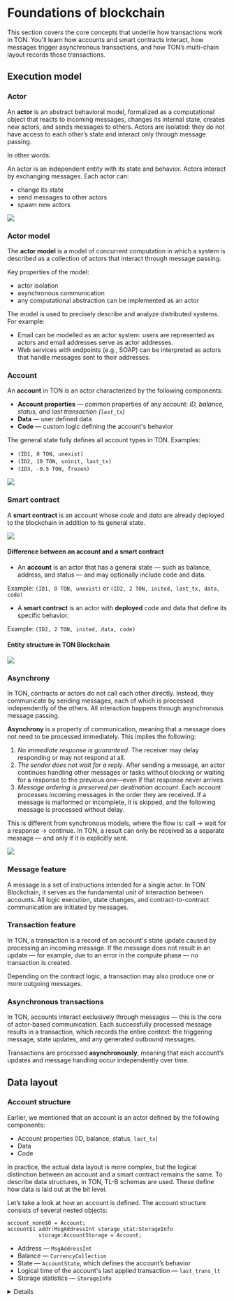 
# Foundations of blockchain

This section covers the core concepts that underlie how transactions work in TON. You'll learn how accounts and smart contracts interact, how messages trigger asynchronous transactions, and how TON’s multi-chain layout records those transactions.

## Execution model

### Actor

An **actor** is an abstract behavioral model, formalized as a computational object that reacts to incoming messages, changes its internal state, creates new actors, and sends messages to others. Actors are isolated: they do not have access to each other’s state and interact only through message passing.

In other words:

An actor is an independent entity with its state and behavior. Actors interact by exchanging messages. Each actor can:

- change its state
- send messages to other actors
- spawn new actors

![](/img/docs/blockchain-fundamentals/actor.svg)

### Actor model

The **actor model** is a model of concurrent computation in which a system is described as a collection of actors that interact through message passing.

Key properties of the model:

- actor isolation
- asynchronous communication
- any computational abstraction can be implemented as an actor

The model is used to precisely describe and analyze distributed systems. For example:

- Email can be modelled as an actor system: users are represented as actors and email addresses serve as actor addresses.
- Web services with endpoints (e.g., SOAP) can be interpreted as actors that handle messages sent to their addresses.

### Account

An **account** in TON is an actor characterized by the following components:

- **Account properties** — common properties of any account: _ID, balance, status, and last transaction (`last_tx`)_
- **Data** — user defined data
- **Code** — custom logic defining the account's behavior

The general state fully defines all account types in TON. Examples:

- `(ID1, 0 TON, unexist)`
- `(ID2, 10 TON, uninit, last_tx)`
- `(ID3, -0.5 TON, frozen)`

![](/img/docs/blockchain-fundamentals/account_eng.svg)

### Smart contract

A **smart contract** is an account whose _code_ and _data_ are already deployed to the blockchain in addition to its general state.

![](/img/docs/blockchain-fundamentals/smart-contract.svg)

#### Difference between an account and a smart contract

- An **account** is an actor that has a general state — such as balance, address, and status — and may optionally include code and data.

Example: `(ID1, 0 TON, unexist)` or `(ID2, 2 TON, inited, last_tx, data, code)`

- A **smart contract** is an actor with **deployed** code and data that define its specific behavior.

Example: `(ID2, 2 TON, inited, data, code)`

#### Entity structure in TON Blockchain

![](/img/docs/blockchain-fundamentals/structure_eng.svg)

### Asynchrony

In TON, contracts or actors do not call each other directly. Instead, they communicate by sending messages, each of which is processed independently of the others. All interaction happens through asynchronous message passing.

**Asynchrony** is a property of communication, meaning that a message does not need to be processed immediately. This implies the following:

1. _No immediate response is guaranteed_. The receiver may delay responding or may not respond at all.
2. _The sender does not wait for a reply_. After sending a message, an actor continues handling other messages or tasks without blocking or waiting for a response to the previous one—even if that response never arrives.
3. _Message ordering is preserved per destination account_. Each account processes incoming messages in the order they are received. If a message is malformed or incomplete, it is skipped, and the following message is processed without delay.

This is different from synchronous models, where the flow is: call → wait for a response → continue.
In TON, a result can only be received as a separate message — and only if it is explicitly sent.

![](/img/docs/blockchain-fundamentals/asynchrony.gif)

### Message feature

A message is a set of instructions intended for a single actor. In TON Blockchain, it serves as the fundamental unit of interaction between accounts. All logic execution, state changes, and contract-to-contract communication are initiated by messages.

### Transaction feature

In TON, a transaction is a record of an account's state update caused by processing an incoming message.
If the message does not result in an update — for example, due to an error in the compute phase — no transaction is created.

Depending on the contract logic, a transaction may also produce one or more outgoing messages.

### Asynchronous transactions

In TON, accounts interact exclusively through messages — this is the core of actor-based communication.
Each successfully processed message results in a transaction,
which records the entire context: the triggering message, state updates, and any generated outbound messages.

Transactions are processed **asynchronously**, meaning that each account’s updates and message handling occur independently over time.

## Data layout

### Account structure

Earlier, we mentioned that an account is an actor defined by the following components:

- Account properties (ID, balance, status, `last_tx`)
- Data
- Code

In practice, the actual data layout is more complex, but the logical distinction between an account and a smart contract remains the same. To describe data structures, in TON, TL-B schemas are used. These define how data is laid out at the bit level.

Let’s take a look at how an account is defined.
The account structure consists of several nested objects:

```tlb
account_none$0 = Account;
account$1 addr:MsgAddressInt storage_stat:StorageInfo
          storage:AccountStorage = Account;
```

- Address — `MsgAddressInt`
- Balance — `CurrencyCollection`
- State — `AccountState`, which defines the account’s behavior
- Logical time of the account's last applied transaction — `last_trans_lt`
- Storage statistics — `StorageInfo`

<details>
  ```tlb

  account_none$0 = Account;
  account$1 addr:MsgAddressInt storage_stat:StorageInfo
  storage:AccountStorage = Account;

  account_storage$_ last_trans_lt:uint64
  balance:CurrencyCollection state:AccountState
  = AccountStorage;

  account_uninit$00 = AccountState;
  account_active$1 _:StateInit = AccountState;
  account_frozen$01 state_hash:bits256 = AccountState;

  acc_state_uninit$00 = AccountStatus;
  acc_state_frozen$01 = AccountStatus;
  acc_state_active$10 = AccountStatus;
  acc_state_nonexist$11 = AccountStatus;


  _ fixed_prefix_length:(Maybe (## 5)) special:(Maybe TickTock)
  code:(Maybe ^Cell) data:(Maybe ^Cell)
  library:(Maybe ^Cell) = StateInit;

  ```
</details>

Let’s clarify which properties are part of the **account properties**, according to the TL-B schema:

- ID → `MsgAddressInt`
- Balance → `CurrencyCollection`
- Status → `AccountState`
- Last transaction logical time (`last_trans_lt`) — also part of the general state

Meanwhile, the data and code are defined within the state:` AccountState` field.

Now, let’s take a closer look at the account properties and how it’s represented in the data layout.

### Account status

TON defines account states `AccountState` as follows:

| Status   | TL-B code | Description                                                                                                                                                                                                                                  |
| -------- | --------- | -------------------------------------------------------------------------------------------------------------------------------------------------------------------------------------------------------------------------------------------- |
| `uninit` | `00`      | The account exists but contains no code or data. It may hold a non-zero balance but is not initialized yet.                                                                                                                                  |
| `frozen` | `01`      | The account is frozen: its code and data are deleted, but a hash of the previous state is retained. It can't be used, but it can be restored. The account has zero or negative balance, or doesn't meet the workchain’s minimum requirement. |
| `active` | `10`      | The account includes a `StateInit`, which stands for State Initialized, with deployed code and data. It means that it's already initialized. It is an active smart contract, ready to process incoming messages.                             |

```tlb
account_uninit$00 = AccountState;
account_active$1 _:StateInit = AccountState;
account_frozen$01 state_hash:bits256 = AccountState;
```

The diagram below illustrates the lifecycle of an account in the TON blockchain, showing how its state changes under different conditions.

![](/img/docs/blockchain-fundamentals/account_states.svg)

### Smart contract structure

Smart contracts are a set of promises in digital form, including protocols that govern how the parties fulfil these promises.

In TON, typically by smart contract recognize:

- The program code executed, as described in FunC, Tact, or Tolk, in the blockchain.
- The account that implements business logic and content code.

In technical terms, a smart contract in TON is an `Account` in the active state (`AccountState = active`) with:

- an initialized `code` field in `StateInit` — containing the executable logic
- an initialized `data` field in `StateInit` — storing the persistent contract state

:::note
An account may be in the `active` state with `state_init.code = None`. For example, immediately after a `SetCode` action in the VM. This is an edge case: such a state is not valid for execution but is technically possible.
:::

### Address

An address in TON is a unique identifier for a smart contract required for interaction between network participants.
The account itself has an address, but we define the address entirely for arbitrary use only through a smart contract.
It consists of the following components:

- **WorkChain ID** — a 32-bit signed integer indicating the WorkChain to which the account belongs (e.g., -1 for the MasterChain, 0 for the BaseChain).
- **Account ID** — a 256-bit hash of the `StateInit` structure, which includes the contract’s initialized `code`, `data`, and, optionally, a `library`. It is stored as an arbitrary `SliceData` and may not exactly match the hash of `StateInit`.

:::important
`StateInit` (short for _state initialized_) can change as the contract evolves.
The `account_id` never changes, as it’s based on the very first `StateInit` recorded at deployment.
:::

The address is defined as:

<BlockMath math="\text{Address} := (\text{workchain\_id}, \text{account\_id})" />

, where

<BlockMath math="\text{account\_id}:= \text{HASH(StateInit)}" />

An address corresponds to the first initialized state of a contract and can be calculated even **before** the contract is deployed.
This allows you to use the address ahead of time — for example, to receive tokens or set up interactions.

An address depends only on the `StateInit` used _at the moment of the contract's first deployment_. Even a small change to the `code`, `data`, or `library` in this initialized state results in a completely different `account_id` — and, therefore, a different **address**.

In fact, during message processing, validators verify the sender’s address — if it’s incorrect, they silently replace it with the correct one.

## Blockchain structure

### Blockchain

**Blockchain** is a distributed ledger consisting of blocks, each containing a set of data. These blocks are cryptographically linked to one another via hashes, forming an immutable chain. This entire chain is replicated and consistently maintained across all participants in the network.

### AccountChain

**AccountChain** is a chain of transactions executed on a single account in the TON blockchain.
It forms a linear sequence: `Tx1 → Tx2 → Tx3 → …`, where each transaction references the previous one.

For efficient processing and consensus, transactions are grouped into blocks — for example:
`[Tx1 → Tx2] → [Tx3 → Tx4 → Tx5] → [] → [Tx6]`. These blocks also include incoming and outgoing message queues, recording all events and state changes for the account during that block period.

In other words, an AccountChain is a _micro-blockchain_ scoped to a single account.
Like a regular blockchain, it is a linear, append-only sequence of transactions — but dedicated to just one account.
It stores and orders the entire history of that account’s operations and interactions, ensuring transparency and traceability.

At the network level, many such chains are grouped into a **ShardChain** or simply **shard**, which manages a collection of accounts. This abstraction supports logical grouping _AccountChains_ across physical infrastructure _ShardChain ↔ Validator_.

The diagram below provides a graphical representation of an AccountChain and its structure.
![](/img/docs/blockchain-fundamentals/accountchain.svg)

### ShardChain

A **ShardChain** is a blockchain that groups multiple AccountChains.

While an AccountChain represents the transaction history of a single account, a ShardChain processes and stores data for a group of accounts that share a common binary address prefix (e.g., all addresses starting with `0b00101`).
ShardChains also facilitate message routing between accounts, ensuring both delivery and order: if one message is sent before another, it will arrive first.

Each validator is responsible for a specific ShardChain or a group of them, allowing the network to process transactions concurrently across different shards.

![](/img/docs/blockchain-fundamentals/shardchain.svg)

### WorkChain

A **WorkChain** is a higher‑level blockchain layer that groups multiple ShardChains into _a single working group_.

While each ShardChain manages a set of accounts sharing a binary address prefix, a WorkChain defines the shared rules—such as gas pricing and sharding configuration—that every shard under it must follow. In other words, it serves as a policy domain governing its shards under the same protocol.

TON supports up to 2³² WorkChains, each of which can be divided into up to 2⁶⁰ ShardChains.

TON currently runs two WorkChains: the **BaseChain** and the **MasterChain**.

### MasterChain and BaseChain

**BaseChain** is the primary execution chain used for everyday transactions and smart contracts.
It is optimized for low fees, making it suitable for regular users and developers.

![](/img/docs/blockchain-fundamentals/basechain.svg)

**MasterChain** is the main coordinating blockchain, including one ShardChain. It contains:

- protocol parameters
- the current validator set and their stakes
- validator account chains
- metadata about all active WorkChains and ShardChains
- hashes of the latest blocks from all other chains

Gas costs are intentionally high in the MasterChain to ensure stability, prioritize critical operations, and prevent spam.

Thanks to the hierarchical structure of WorkChains and ShardChains, TON forms a **blockchain of blockchains** — a scalable architecture where each chain operates independently, and all blocks reference their predecessors via cryptographic hashes.

![](/img/docs/blockchain-fundamentals/chain-of-chains.svg)

### Testnet and Mainnet

#### Mainnet (the main network)

The **Mainnet** is the live production network where:

- all transactions are real
- real tokens are used (e.g., actual Toncoin)

All users and projects operating in production use the Mainnet.

#### Testnet (the test network)

The **Testnet** is an independent blockchain network that replicates the functionality of the main network but uses valueless coins. In Testnet:

- test coins are used, which have no real value
- contracts, transactions, DApps, and errors can be safely tested
- the blockchain can be reset or altered at any time

Testnet is essential for safe development and debugging before launching to the main network.

## Next step

You’ve covered the foundations of transactions — now let’s see **what makes them happen.**

<Button href="/v3/guidelines/dapps/transactions/message-driven-execution" colorType={'primary'} sizeType={'sm'}>
  Explore how messages drive transactions
</Button>

<Feedback />
